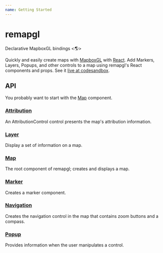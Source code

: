 ```yaml
---
name: Getting Started
---
```


# remapgl
Declarative MapboxGL bindings <🌎>

Quickly and easily create maps with [MapboxGL](https://docs.mapbox.com/mapbox-gl-js/api/) with [React](https://reactjs.org/). Add Markers, Layers, Popups, and other controls to a map using remapgl's React components and props. See it [live at codesandbox](https://codesandbox.io/s/remapgl-hfuhl?fontsize=14).

## API
You probably want to start with the [Map](/map) component.

### [Attribution](/attribution)
An AttributionControl control presents the map's attribution information.

### [Layer](/layer)
Display a set of information on a map.

### [Map](/map)
The root component of remapgl; creates and displays a map.

### [Marker](/marker)
Creates a marker component.

### [Navigation](/navigation)
Creates the navigation control in the map that contains zoom buttons and a compass.

### [Popup](/popup)
Provides information when the user manipulates a control.
